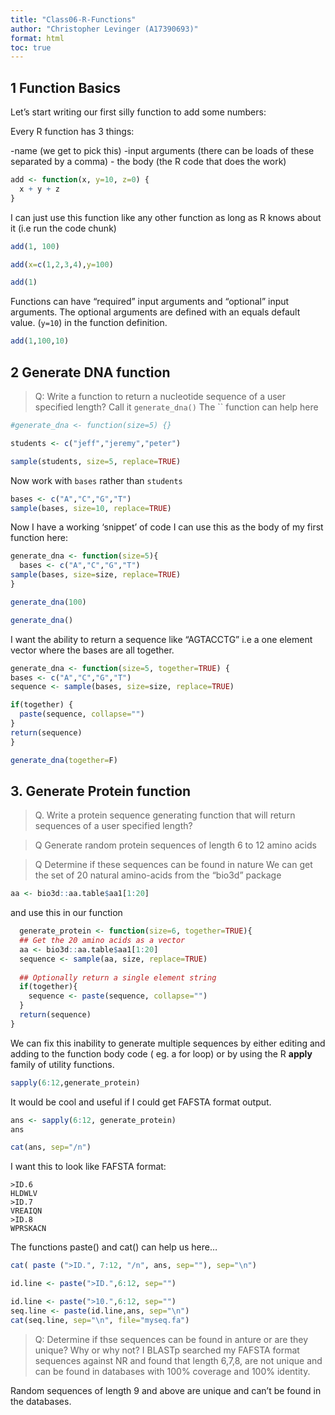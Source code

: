 ```yaml
---
title: "Class06-R-Functions"
author: "Christopher Levinger (A17390693)"
format: html
toc: true
---
```

## 1 Function Basics

Let's start writing our first silly function to add some numbers:

Every R function has 3 things:

-name (we get to pick this)
-input arguments (there can be loads of these separated by a comma)
- the body (the R code that does the work)
```r
add <- function(x, y=10, z=0) {
  x + y + z
}
```
I can just use this function like any other function as long as R knows about it (i.e run the code chunk)

```r
add(1, 100)
```
```r
add(x=c(1,2,3,4),y=100)
```

```r
add(1)
```
Functions can have "required" input arguments and "optional" input arguments. The optional arguments are defined with an equals default value. (`y=10`) in the function definition.
```r
add(1,100,10)
```
## 2 Generate DNA function
> Q: Write a function to return a nucleotide sequence of a user specified length? Call it `generate_dna()`
The `` function can help here

```r
#generate_dna <- function(size=5) {}

students <- c("jeff","jeremy","peter")

sample(students, size=5, replace=TRUE)
```

Now work with `bases` rather than `students`

```r
bases <- c("A","C","G","T")
sample(bases, size=10, replace=TRUE)
```

Now I have a working 'snippet' of code I can use this as the body of my first function here: 

```r
generate_dna <- function(size=5){
  bases <- c("A","C","G","T")
sample(bases, size=size, replace=TRUE)
}
```


```r
generate_dna(100)
```




```r
generate_dna()
```

I want the ability to return a sequence like "AGTACCTG" 
i.e a one element vector where the bases are all together. 

```r
generate_dna <- function(size=5, together=TRUE) {
bases <- c("A","C","G","T")
sequence <- sample(bases, size=size, replace=TRUE)

if(together) {
  paste(sequence, collapse="")
}
return(sequence)
}
```

```r
generate_dna(together=F)
```

## 3. Generate Protein function

>Q. Write a protein sequence generating function that will return sequences of a user specified length?

>Q Generate random protein sequences of length 6 to 12 amino acids

>Q Determine if these sequences can be found in nature 
We can get the set of 20 natural amino-acids from the "bio3d"
 package
 
```r
aa <- bio3d::aa.table$aa1[1:20]
```
and use this in our function

```r
  generate_protein <- function(size=6, together=TRUE){
  ## Get the 20 amino acids as a vector
  aa <- bio3d::aa.table$aa1[1:20]
  sequence <- sample(aa, size, replace=TRUE)
  
  ## Optionally return a single element string
  if(together){
    sequence <- paste(sequence, collapse="")
  }
  return(sequence)
}
```


We can fix this inability to generate multiple sequences by either editing and adding to the function body code ( eg. a for loop) or by using the R **apply** family of utility functions.

```r
sapply(6:12,generate_protein)
```
It would be cool and useful if I could get FAFSTA format output.

```r
ans <- sapply(6:12, generate_protein)
ans
```
```r
cat(ans, sep="/n")
```

I want this to look like FAFSTA format:
```
>ID.6
HLDWLV
>ID.7
VREAIQN
>ID.8
WPRSKACN
```
The functions paste() and cat() can help us here...

```r
cat( paste (">ID.", 7:12, "/n", ans, sep=""), sep="\n")
```

```r
id.line <- paste(">ID.",6:12, sep="")
```

```r
id.line <- paste(">10.",6:12, sep="")
seq.line <- paste(id.line,ans, sep="\n")
cat(seq.line, sep="\n", file="myseq.fa")
```
>Q: Determine if thse sequences can be found in anture or are they unique? Why or why not?
I BLASTp searched my FAFSTA format sequences against NR and found that length 6,7,8, are not unique and can be found in databases with 100% coverage and 100% identity. 

Random sequences of length 9 and above are unique and can't be found in the databases.


